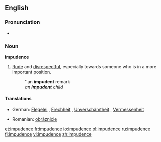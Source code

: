 ==English==

===Pronunciation===
*{{audio|en-us-impudent.ogg|Audio (US)}}

===Noun===
'''impudence'''
#[[rude|Rude]] and [[disrespectful]], especially towards someone who is in a more important position.
#: ''an '''impudent''' remark
#:''an '''impudent''' child''
====Translations====
{{top}}
*German: [[Flegelei]] {{f}}, [[Frechheit]] {{f}}, [[Unverschämtheit]] {{f}}, [[Vermessenheit]] {{f}} 
{{mid}}
*Romanian: [[obrăznicie]] {{f}}
{{bottom}}

[[et:impudence]]
[[fr:impudence]]
[[io:impudence]]
[[pl:impudence]]
[[ru:impudence]]
[[fi:impudence]]
[[vi:impudence]]
[[zh:impudence]]